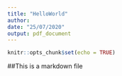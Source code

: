 ```yaml
---
title: "HelloWorld"
author: 
date: "25/07/2020"
output: pdf_document
---
```


```r
knitr::opts_chunk$set(echo = TRUE)
```

##This is a markdown file